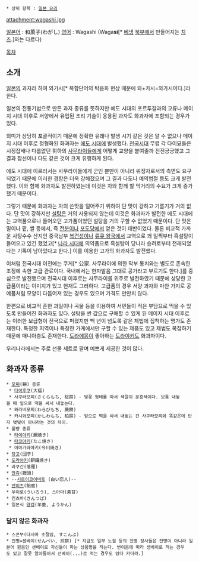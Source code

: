  * 상위 항목 : [[일본 요리]]

attachment:wagashi.jpg

[[일본어]] : 和菓子(わがし)
[[영어]] : Wagashi (Waga'''si'''[* [[베냉]] [[아프리카 요리|북부]]에서 만들어지는 [[치즈]].]와는 다르다)

[[목차]]

== 소개 ==
[[일본]]의 과자라 하여 와가시[* 복합단어의 탁음화 현상 때문에 와+카시=와가시이다.]라 한다. 

일본의 전통기법으로 만든 과자 종류를 뜻하지만 에도 시대의 포르투갈과의 교류나 메이지 시대 이후로 서양에서 유입된 조리 기술이 응용된 과자도 화과자에 포함되는 경우가 있다.

의미가 상당히 포괄적이기 때문에 정확한 유래나 발생 시기 같은 것은 알 수 없으나 메이지 시대 이후로 정형화된 화과자는 [[에도 시대]]에 발생했다. [[전국시대(일본)|전국시대]] 무렵 각 다이묘들은 시정잡배나 다름없던 휘하의 [[사무라이]]들에게 어떻게 교양을 붙여줄까 전전긍긍했고 그 결과 참선이나 다도 같은 것이 크게 유행하게 된다.

에도 시대에 이르러서는 사무라이들에게 군인 뿐만이 아니라 위정자로서의 측면도 요구되었기 때문에 이러한 경향은 더욱 강해졌으며 그 결과 다도나 예의범절 등도 크게 발전했다. 이와 함께 화과자도 발전하였는데 이것은 차와 함께 할 먹거리의 수요가 크게 증가했기 때문이다.

그렇기 때문에 화과자는 차의 쓴맛을 덜어주기 위하여 단 맛이 강하고 기름기가 거의 없다. 단 맛이 강하지만 [[설탕]]은 거의 사용되지 않는데 이것은 화과자가 발전한 에도 시대에는 교역품으로나 들어오던 고가품이었던 설탕을 거의 구할 수 없었기 때문이다. 단 맛은 밀이나 팥, 쌀 등에서, 즉 [[전분]]이나 [[포도당]]에서 얻은 것이 태반이었다. 물론 비교적 가까운 사탕수수 산지인 중국남부 [[복건성]]이나 [[류큐 왕국]]에서 교역으로 꽤 일찍부터 흑설탕이 들어오고 있긴 했었고[* [[나라 시대]]에 의약품으로 흑설탕이 당나라 승려로부터 전래되었다는 기록이 남아있다고 한다.] 이를 이용한 고가의 화과자도 발전했다.

이처럼 전국시대 이전에는 쿠게[* 公家. 사무라이에 의한 막부 통치와는 별도로 존속한 조정에 속한 고급 관료이다. 국내에서는 한자발음 그대로 공가라고 부르기도 한다.]를 중심으로 발전했으며 전국시대 이후로는 사무라이를 위주로 발전하였기 때문에 상당한 고급품이라는 이미지가 있고 현재도 그러하다. 고급품의 경우 서양 과자와 마찬 가지로 공예품처럼 모양이 다듬어져 있는 경우도 있으며 가격도 만만치 않다.

한편으로 비교적 흔한 과일이나 곡물 등을 이용하여 서민들이 적은 부담으로 먹을 수 있도록 만들어진 화과자도 있다. 설탕을 싼 값으로 구매할 수 있게 된 메이지 시대 이후로는 이러한 보급형이 전국으로 퍼졌지만 백 년이 넘도록 같은 제법에 집착하는 명가도 존재한다. 특정한 지역이나 특정한 가게에서만 구할 수 있는 제품도 있고 제법도 복잡하기 때문에 매니아층도 존재한다. [[도라에몽]]이 좋아하는 [[도라야키]]도 화과자이다.

우리나라에서는 주로 선물 세트로 팔며 예쁘게 세공한 것이 많다.

== 화과자 종류 ==
 * [[떡|모찌]](餅) 종류
  * [[찹쌀떡|다이후쿠]](大福)
  * 사쿠라모찌(さくらもち, 桜餅) - 벚꽃 형태를 따서 색깔이 분홍색이다. 보통 내놓을 때 잎으로 떡을 싸서 내놓는다.
  * 와라비모찌(わらびもち, 蕨餅) 
  * 카시와모찌(かしわもち, 柏餅) - 잎으로 떡을 싸서 내놓는 건 사쿠라모찌와 똑같은데 단지 벚빛이 아니라는 것의 차이.
 * 풀빵 종류
  * [[붕어빵|타이야키]](鯛焼き)
  * [[타코야키]](たこ焼き)
  * 이마가와야키(今川焼き)
 * [[경단|당고]](団子)
 * [[도라야키]](銅鑼焼き)
 * 라쿠간(落雁)
 * [[만쥬]](饅頭)
 * --[[하얀 연인|시로이코이비토]] (白い恋人)--
 * [[안미츠]](餡蜜)
 * 우이로(ういろう), 스아마(素甘)
 * 킨츠바(きんつば)
 * 일본식 [[양갱]](羊羹, ようかん)

=== 달지 않은 화과자 ===
 * 스콘부(다시마 초절임, すこんぶ)
 * 전병=센베이(せんべい, 煎餅) [* 지금도 일부 노점 등의 전병 장사들은 전병이 아니라 일본어 원음인 센베이로 자신들이 파는 상품명을 적는다. 변이음에 따라 셈베이로 적는 경우도 있고 잘못 알아들어서 선베이(...)로 적는 경우도 있다 카더라.]
